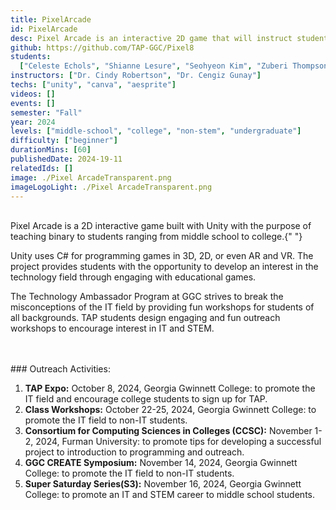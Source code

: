 ```yaml
---
title: PixelArcade
id: PixelArcade
desc: Pixel Arcade is an interactive 2D game that will instruct students about the basics of binary. It was built using Unity and C#. Binary is the basis of how computers, photo editing, RGB, audio, and many other technologies work, which is why we wanted to get students familiar with it early on. Participants will play a tutorial and then 3 mini-games.
github: https://github.com/TAP-GGC/Pixel8
students:
  ["Celeste Echols", "Shianne Lesure", "Seohyeon Kim", "Zuberi Thompson"]
instructors: ["Dr. Cindy Robertson", "Dr. Cengiz Gunay"]
techs: ["unity", "canva", "aesprite"]
videos: []
events: []
semester: "Fall"
year: 2024
levels: ["middle-school", "college", "non-stem", "undergraduate"]
difficulty: ["beginner"]
durationMins: [60]
publishedDate: 2024-19-11
relatedIds: []
image: ./Pixel ArcadeTransparent.png
imageLogoLight: ./Pixel ArcadeTransparent.png
---
```


<br />
Pixel Arcade is a 2D interactive game built with Unity with the purpose of teaching
binary to students ranging from middle school to college.{" "}

Unity uses C# for programming
games in 3D, 2D, or even AR and VR. The project provides students with the opportunity
to develop an interest in the technology field through engaging with educational
games.

The Technology Ambassador Program at GGC strives to break the misconceptions of the IT field by providing fun workshops for students of all backgrounds. TAP students design engaging and fun outreach workshops to encourage interest in IT and STEM.

<br />
<br />
### Outreach Activities:

1.  <b>TAP Expo:</b> October 8, 2024, Georgia Gwinnett College: to promote the IT
    field and encourage college students to sign up for TAP.
2.  <b>Class Workshops:</b> October 22-25, 2024, Georgia Gwinnett College: to promote
    the IT field to non-IT students.
3.  <b>Consortium for Computing Sciences in Colleges (CCSC):</b> November 1-2, 2024,
    Furman University: to promote tips for developing a successful project to introduction
    to programming and outreach.
4.  <b>GGC CREATE Symposium:</b> November 14, 2024, Georgia Gwinnett College: to
    promote the IT field to non-IT students.
5.  <b>Super Saturday Series(S3):</b> November 16, 2024, Georgia Gwinnett College:
    to promote an IT and STEM career to middle school students.
